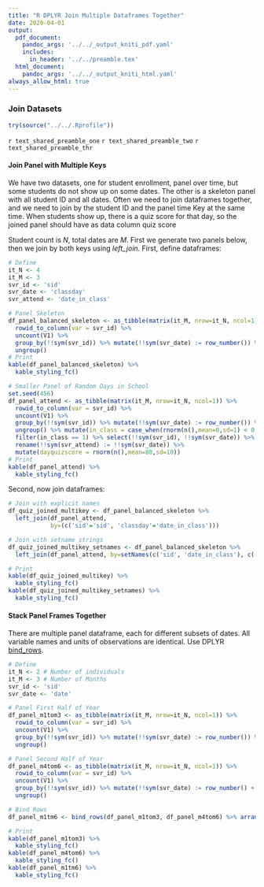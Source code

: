 ```yaml
---
title: "R DPLYR Join Multiple Dataframes Together"
date: 2020-04-01
output:
  pdf_document:
    pandoc_args: '../../_output_kniti_pdf.yaml'
    includes:
      in_header: '../../preamble.tex'
  html_document:
    pandoc_args: '../../_output_kniti_html.yaml'
always_allow_html: true
---
```


### Join Datasets

```r
try(source("../../.Rprofile"))
```

`r text_shared_preamble_one`
`r text_shared_preamble_two`
`r text_shared_preamble_thr`

#### Join Panel with Multiple Keys

We have two datasets, one for student enrollment, panel over time, but some students do not show up on some dates. The other is a skeleton panel with all student ID and all dates. Often we need to join dataframes together, and we need to join by the student ID and the panel time Key at the same time. When students show up, there is a quiz score for that day, so the joined panel should have as data column quiz score

Student count is $N$, total dates are $M$. First we generate two panels below, then we join by both keys using *left_join*. First, define dataframes:

```r
# Define
it_N <- 4
it_M <- 3
svr_id <- 'sid'
svr_date <- 'classday'
svr_attend <- 'date_in_class'

# Panel Skeleton
df_panel_balanced_skeleton <- as_tibble(matrix(it_M, nrow=it_N, ncol=1)) %>%
  rowid_to_column(var = svr_id) %>%
  uncount(V1) %>%
  group_by(!!sym(svr_id)) %>% mutate(!!sym(svr_date) := row_number()) %>%
  ungroup()
# Print
kable(df_panel_balanced_skeleton) %>%
  kable_styling_fc()

# Smaller Panel of Random Days in School
set.seed(456)
df_panel_attend <- as_tibble(matrix(it_M, nrow=it_N, ncol=1)) %>%
  rowid_to_column(var = svr_id) %>%
  uncount(V1) %>%
  group_by(!!sym(svr_id)) %>% mutate(!!sym(svr_date) := row_number()) %>%
  ungroup() %>% mutate(in_class = case_when(rnorm(n(),mean=0,sd=1) < 0 ~ 1, TRUE ~ 0)) %>%
  filter(in_class == 1) %>% select(!!sym(svr_id), !!sym(svr_date)) %>%
  rename(!!sym(svr_attend) := !!sym(svr_date)) %>%
  mutate(dayquizscore = rnorm(n(),mean=80,sd=10))
# Print
kable(df_panel_attend) %>%
  kable_styling_fc()
```

Second, now join dataframes:

```r
# Join with explicit names
df_quiz_joined_multikey <- df_panel_balanced_skeleton %>%
  left_join(df_panel_attend,
            by=(c('sid'='sid', 'classday'='date_in_class')))

# Join with setname strings
df_quiz_joined_multikey_setnames <- df_panel_balanced_skeleton %>%
  left_join(df_panel_attend, by=setNames(c('sid', 'date_in_class'), c('sid', 'classday')))

# Print
kable(df_quiz_joined_multikey) %>%
  kable_styling_fc()
kable(df_quiz_joined_multikey_setnames) %>%
  kable_styling_fc()
```

#### Stack Panel Frames Together

There are multiple panel dataframe, each for different subsets of dates. All variable names and units of observations are identical. Use DPLYR [bind_rows](https://dplyr.tidyverse.org/reference/bind.html).

```r
# Define
it_N <- 2 # Number of individuals
it_M <- 3 # Number of Months
svr_id <- 'sid'
svr_date <- 'date'

# Panel First Half of Year
df_panel_m1tom3 <- as_tibble(matrix(it_M, nrow=it_N, ncol=1)) %>%
  rowid_to_column(var = svr_id) %>%
  uncount(V1) %>%
  group_by(!!sym(svr_id)) %>% mutate(!!sym(svr_date) := row_number()) %>%
  ungroup()

# Panel Second Half of Year
df_panel_m4tom6 <- as_tibble(matrix(it_M, nrow=it_N, ncol=1)) %>%
  rowid_to_column(var = svr_id) %>%
  uncount(V1) %>%
  group_by(!!sym(svr_id)) %>% mutate(!!sym(svr_date) := row_number() + 3) %>%
  ungroup()

# Bind Rows
df_panel_m1tm6 <- bind_rows(df_panel_m1tom3, df_panel_m4tom6) %>% arrange(!!!syms(c(svr_id, svr_date)))

# Print
kable(df_panel_m1tom3) %>%
  kable_styling_fc()
kable(df_panel_m4tom6) %>%
  kable_styling_fc()
kable(df_panel_m1tm6) %>%
  kable_styling_fc()
```
